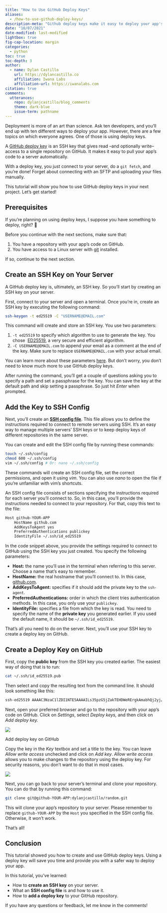 ```yaml
---
title: "How to Use GitHub Deploy Keys"
aliases:
  - /how-to-use-github-deploy-keys/
description-meta: "Github deploy keys make it easy to deploy your app's code to a server. In this article, you'll learn how to create, configure, and use them."
date: "10/07/2021"
date-modified: last-modified
lightbox: true
fig-cap-location: margin
categories:
  - python
toc: true
toc-depth: 3
author:
  - name: Dylan Castillo
    url: https://dylancastillo.co
    affiliation: Iwana Labs
    affiliation-url: https://iwanalabs.com
citation: true
comments:
  utterances:
    repo: dylanjcastillo/blog_comments
    theme: dark-blue
    issue-term: pathname
---
```


Deployment is more of an art than science. Ask ten developers, and you'll end up with ten different ways to deploy your app. However, there are a few topics on which everyone agrees. One of those is using deploy keys.

A [GitHub deploy key](https://docs.github.com/en/developers/overview/managing-deploy-keys#deploy-keys) is an SSH key that gives read –and optionally write– access to a single repository on GitHub. It makes it easy to pull your app's code to a server automatically.

With a deploy key, you just connect to your server, do a `git fetch`, and you're done! Forget about connecting with an SFTP and uploading your files manually.

This tutorial will show you how to use GitHub deploy keys in your next project. Let's get started!

## Prerequisites

If you're planning on using deploy keys, I suppose you have something to deploy, right? 🤔

Before you continue with the next sections, make sure that:

1. You have a repository with your app's code on GitHub.
2. You have access to a Linux server with [git](https://git-scm.com/) installed.

If so, continue to the next section.

## Create an SSH Key on Your Server

A GitHub deploy key is, ultimately, an SSH key. So you'll start by creating an SSH key on your server.

First, connect to your server and open a terminal. Once you're in, create an SSH key by executing the following command:

```bash
ssh-keygen -t ed25519 -C "USERNAME@EMAIL.com"
```

‌This command will create and store an SSH key. You use two parameters:

1. `-t ed25519` to specify which algorithm to use to generate the key. You chose  [ED25519](https://ed25519.cr.yp.to/), a very secure and efficient algorithm.
2. `-C USERNAME@EMAIL.com` to append your email as a comment at the end of the key. Make sure to replace `USERNAME@EMAIL.com` with your actual email.

You can learn more about these parameters [here](https://manpages.ubuntu.com/manpages/xenial/man1/ssh-keygen.1.html). But don't worry, you don't need to know much more to use GitHub deploy keys.

After running the command, you'll get a couple of questions asking you to specify a path and set a passphrase for the key. You can save the key at the default path and skip setting a passphrase. So just hit _Enter_ when prompted.

## Add the Key to SSH Config

Next, you'll create an [**SSH config file**](https://man.openbsd.org/ssh_config.5). This file allows you to define the instructions required to connect to remote servers using SSH. It's an easy way to manage multiple servers' SSH keys or to keep deploy keys of different repositories in the same server.

You can create and edit the SSH config file by running these commands:

```bash
touch ~/.ssh/config
chmod 600 ~/.ssh/config
vim ~/.ssh/config # Or: nano ~/.ssh/config
```

These commands will create an SSH config file, set the correct permissions, and open it using _vim_. You can also use _nano_ to open the file if you're unfamiliar with vim's shortcuts.

An SSH config file consists of sections specifying the instructions required for each server you'll connect to. So, in this case, you'll provide the instructions needed to connect to your repository. For that, copy this text to the file:

```bash
Host github-YOUR-APP
	HostName github.com
    AddKeysToAgent yes
    PreferredAuthentications publickey
    IdentityFile ~/.ssh/id_ed25519
```

‌In the code snippet above, you provide the settings required to connect to GitHub using the SSH key you just created. You specify the following parameters:

- **Host:** the name you'll use in the terminal when referring to this server. Choose a name that's easy to remember.
- **HostName:** the real hostname that you'll connect to. In this case, [github.com](https://github.com).
- **AddKeysToAgent:** specifies if it should add the private key to the `ssh-agent`.
- **PreferredAuthentications:** order in which the client tries authentication methods. In this case, you only use your `publickey`.
- **IdentityFile:** specifies a file from which the key is read. You need to specify the name of the **private key** you generated earlier. If you used the default name, it should be `~/.ssh/id_ed25519`.

That's all you need to do on the server. Next, you'll use your SSH key to create a deploy key on GitHub.

## Create a Deploy Key on GitHub

First, copy the **public key** from the SSH key you created earlier. The easiest way of doing that is to run:

```bash
cat ~/.ssh/id_ed25519.pub
```

Then select and copy the resulting text from the command line. It should look something like this:

```bash
ssh-ed25519 AAAAC3NzaC1lZDI1NTE5AAAAILs35pzG5jZakTEHDWeRErgkAmabhQj2yj/onxlIQgli USERNAME@EMAIL.com
```

‌Next, open your preferred browser and go to the repository with your app's code on GitHub. Click on _Settings_, select _Deploy keys,_ and then click on _Add deploy key._

![](images/how-to-use-github-deploy-keys/Screenshot-2023-01-26-at-20.07.18.png)

Add deploy key on GitHub

Copy the key in the _Key_ textbox and set a title to the key. You can leave _Allow write access_ unchecked and click on _Add key_. _Allow write access_ allows you to make changes to the repository using the deploy key. For security reasons, you don't want to do that in most cases.

![](images/how-to-use-github-deploy-keys/Screenshot-2023-01-26-at-20.14.37.png)

Next, you can go back to your server's terminal and clone your repository. You can do that by running this command:

```bash
git clone git@github-YOUR-APP:dylanjcastillo/random.git
```

This will clone your app's repository to your server. Please remember to replace `github-YOUR-APP` by the `Host` you specified in the SSH config file. Otherwise, it won't work.

That's all!

## Conclusion

This tutorial showed you how to create and use GitHub deploy keys. Using a deploy key will save you time and provide you with a safer way to deploy your app.

In this tutorial, you've learned:

- How to **create an SSH key** on your server.
- What an **SSH config file** is and how to use it.
- How to **add a deploy key** to your GitHub repository.

If you have any questions or feedback, let me know in the comments!

